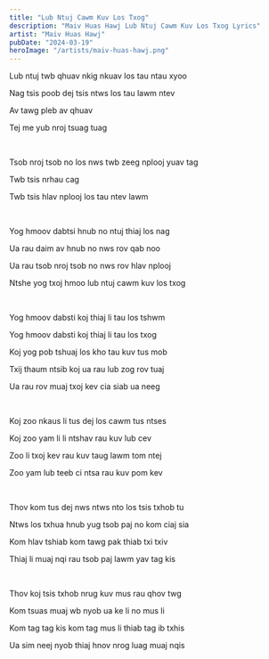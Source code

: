 ```yaml
---
title: "Lub Ntuj Cawm Kuv Los Txog"
description: "Maiv Huas Hawj Lub Ntuj Cawm Kuv Los Txog Lyrics"
artist: "Maiv Huas Hawj"
pubDate: "2024-03-19"
heroImage: "/artists/maiv-huas-hawj.png"
---
```


Lub ntuj twb qhuav nkig nkuav los tau ntau xyoo

Nag tsis poob dej tsis ntws los tau lawm ntev

Av tawg pleb av qhuav

Tej me yub nroj tsuag tuag

<br />

Tsob nroj tsob no los nws twb zeeg nplooj yuav tag

Twb tsis nrhau cag

Twb tsis hlav nplooj los tau ntev lawm

<br />

Yog hmoov dabtsi hnub no ntuj thiaj los nag

Ua rau daim av hnub no nws rov qab noo

Ua rau tsob nroj tsob no nws rov hlav nplooj

Ntshe yog txoj hmoo lub ntuj cawm kuv los txog

<br />

Yog hmoov dabsti koj thiaj li tau los tshwm

Yog hmoov dabsti koj thiaj li tau los txog

Koj yog pob tshuaj los kho tau kuv tus mob

Txij thaum ntsib koj ua rau lub zog rov tuaj

Ua rau rov muaj txoj kev cia siab ua neeg

<br />

Koj zoo nkaus li tus dej los cawm tus ntses

Koj zoo yam li li ntshav rau kuv lub cev

Zoo li txoj kev rau kuv taug lawm tom ntej

Zoo yam lub teeb ci ntsa rau kuv pom kev

<br />

Thov kom tus dej nws ntws nto los tsis txhob tu

Ntws los txhua hnub yug tsob paj no kom ciaj sia

Kom hlav tshiab kom tawg pak thiab txi txiv

Thiaj li muaj nqi rau tsob paj lawm yav tag kis

<br />

Thov koj tsis txhob nrug kuv mus rau qhov twg

Kom tsuas muaj wb nyob ua ke li no mus li

Kom tag tag kis kom tag mus li thiab tag ib txhis

Ua sim neej nyob thiaj hnov nrog luag muaj nqis
